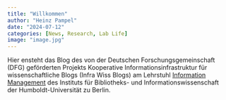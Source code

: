 ```yaml
---
title: "Willkommen"
author: "Heinz Pampel"
date: "2024-07-12"
categories: [News, Research, Lab Life]
image: "image.jpg"
---
```


Hier ensteht das Blog des von der Deutschen Forschungsgemeinschaft (DFG) geförderten Projekts Kooperative Informationsinfrastruktur für wissenschaftliche Blogs (Infra Wiss Blogs) am Lehrstuhl [Information Management](http://hu-berlin.de/infomgnt) des Instituts für Bibliotheks- und Informationswissenschaft der Humboldt-Universität zu Berlin.
